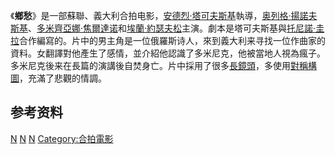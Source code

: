 {{Infobox film
|name = Nostalghia<br>Ностальгия
|image = 
|caption = 
|director = [[安德烈·塔可夫斯基|安德烈·塔可夫斯基]]
|producer = 
|writer = [[托尼諾·圭拉|托尼諾·圭拉]]<br>[[安德烈·塔可夫斯基|安德烈·塔可夫斯基]]
|starring = [[奥列格·扬诺夫斯基|奥列格·扬诺夫斯基]]<br>[[埃兰·约瑟夫松|埃兰·约瑟夫松]]<br>[[多米齐亚娜·焦尔达诺|多米齐亚娜·焦尔达诺]]
|music = 
|cinematography = [[朱塞佩·兰奇|朱塞佩·兰奇]]
|editing = 
|distributor = 
|released = '''法國'':<br />1983年5月
|runtime = 125分钟
|country = 蘇聯<br>義大利
|language = [[俄語|俄語]] / [[義大利語|義大利語]]
|budget = 
}}
《'''鄉愁'''》是一部蘇聯、義大利合拍电影，[[安德烈·塔可夫斯基|安德烈·塔可夫斯基]]執導，[[奥列格·揚諾夫斯基|奥列格·揚諾夫斯基]]、[[多米齊亞娜·焦爾達诺|多米齊亞娜·焦爾達诺]]和[[埃蘭·約瑟夫松|埃蘭·約瑟夫松]]主演。劇本是塔可夫斯基與[[托尼諾·圭拉|托尼諾·圭拉]]合作編寫的。片中的男主角是一位俄羅斯诗人，來到義大利来寻找一位作曲家的資料。女翻譯對他產生了感情，並介紹他認識了多米尼克，他被當地人視為瘋子。多米尼克後来在長篇的演講後自焚身亡。片中採用了很多[[長鏡頭|長鏡頭]]，多使用[[對稱構圖|對稱構圖]]，充滿了悲觀的情調。

==参考资料==
{{reflist}}

{{Authority control}}
{{电影小作品}}
[[Category:安德烈·塔尔科夫斯基电影|N]]
[[Category:1983年義大利電影作品|N]]
[[Category:俄语电影|N]]
[[Category:合拍電影|Category:合拍電影]]
